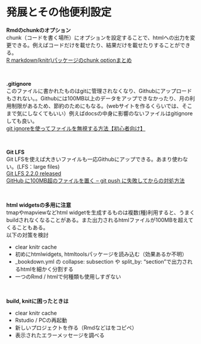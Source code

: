 # 発展とその他便利設定 {-}


**Rmdのchunkのオプション**  
chunk（コードを書く場所）にオプションを設定することで、htmlへの出力を変更できる。例えばコードだけを載せたり、結果だけを載せたりすることができる。  
[R markdown(knitr)パッケージのchunk optionまとめ](https://teramonagi.hatenablog.com/entry/20130615/1371303616)

<br />

**.gitignore**  
このファイルに書かれたものはgitに管理されなくなり、Githubにアップロードもされない。。Githubには100MB以上のデータをアップできなかったり、月の利用制限があるため、節約のためにもなる。(webサイトを作るくらいでは、そこまで気にしなくてもいい）例えばdocsの中身に影響のないファイルはgitignoreしても良い。  
[git ignoreを使ってファイルを無視する方法【初心者向け】](https://techacademy.jp/magazine/10179)

<br />

**Git LFS**  
Git LFSを使えば大きいファイルも一応Githubにアップできる。あまり使わない。(LFS：large files)  
[Git LFS 2.2.0 released](https://github.blog/2017-06-27-git-lfs-2-2-0-released/)  
[GitHub に100MB超のファイルを置く -- git push に失敗してからの対処方法](https://qiita.com/kanaya/items/ad52f25da32cb5aa19e6)

<br />

**html widgetsの多用に注意**  
tmapやmapviewなどhtml widgetを生成するものは複数(種)利用すると、うまくbuildされなくなることがある。また出力されるhtmlファイルが100MBを超えてくることもある。  
以下の対策を検討  

+ clear knitr cache
+ 初めにhtmlwidgets, htmltoolsパッケージを読み込む（効果あるか不明）
+ _bookdown.yml の collapse: subsection や split_by: "section"で出力されるhtmlを細かく分割する
+ 一つのRmd / htmlで何種類も使用しすぎない

<br />

**build, knitに困ったときは**  

+ clear knitr cache
+ Rstudio / PCの再起動
+ 新しいプロジェクトを作る（Rmdなどはをコピペ）
+ 表示されたエラーメッセージを調べる